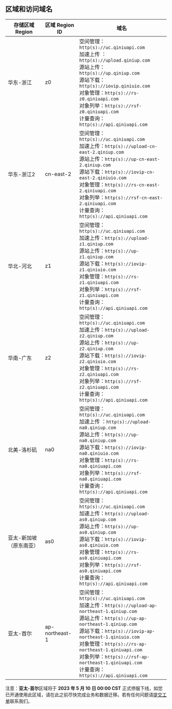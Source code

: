 <style>
table th:first-of-type {
    width: 100px;
}
</style>


## 区域和访问域名

| 存储区域 Region | 区域 Region ID | 域名 |
| ------- | -------- | --------- |
|华东-浙江| z0| 空间管理：`http(s)://uc.qiniuapi.com`<br> 加速上传 ：`http(s)://upload.qiniup.com` <br>源站上传：`http(s)://up.qiniup.com`<br>源站下载：`http(s)://iovip.qiniuio.com`<br> 对象管理：`http(s)://rs-z0.qiniuapi.com`<br> 对象列举：`http(s)://rsf-z0.qiniuapi.com`<br>  计量查询：`http(s)://api.qiniuapi.com` | 
|华东-浙江2| cn-east-2| 空间管理：`http(s)://uc.qiniuapi.com`<br>  加速上传：`http(s)://upload-cn-east-2.qiniup.com`<br>源站上传：`http(s)://up-cn-east-2.qiniup.com`<br>源站下载：`http(s)://iovip-cn-east-2.qiniuio.com`<br> 对象管理：`http(s)://rs-cn-east-2.qiniuapi.com`<br> 对象列举：`http(s)://rsf-cn-east-2.qiniuapi.com`<br>计量查询：`http(s)://api.qiniuapi.com` | 
|华北-河北| z1| 空间管理：`http(s)://uc.qiniuapi.com`<br>加速上传：`http(s)://upload-z1.qiniup.com`<br>源站上传：`http(s)://up-z1.qiniup.com` <br>源站下载：`http(s)://iovip-z1.qiniuio.com` <br> 对象管理：`http(s)://rs-z1.qiniuapi.com`<br> 对象列举：`http(s)://rsf-z1.qiniuapi.com`<br>  计量查询：`http(s)://api.qiniuapi.com` | 
|华南-广东| z2|  空间管理：`http(s)://uc.qiniuapi.com`<br> 加速上传：`http(s)://upload-z2.qiniup.com` <br>源站上传：`http(s)://up-z2.qiniup.com`<br>源站下载：`http(s)://iovip-z2.qiniuio.com`<br> 对象管理：`http(s)://rs-z2.qiniuapi.com`<br> 对象列举：`http(s)://rsf-z2.qiniuapi.com`<br>计量查询：`http(s)://api.qiniuapi.com` | 
|北美-洛杉矶| na0|  空间管理：`http(s)://uc.qiniuapi.com`<br>加速上传 ：`http(s)://upload-na0.qiniup.com`<br>源站上传：`http(s)://up-na0.qiniup.com`<br>源站下载：`http(s)://iovip-na0.qiniuio.com` <br> 对象管理：`http(s)://rs-na0.qiniuapi.com`<br> 对象列举：`http(s)://rsf-na0.qiniuapi.com`<br> 计量查询：`http(s)://api.qiniuapi.com`| 
|亚太-新加坡（原东南亚）| as0| 空间管理：`http(s)://uc.qiniuapi.com`<br>  加速上传：`http(s)://upload-as0.qiniup.com`<br>源站上传：`http(s)://up-as0.qiniup.com`<br>源站下载：`http(s)://iovip-as0.qiniuio.com`<br> 对象管理：`http(s)://rs-as0.qiniuapi.com`<br> 对象列举：`http(s)://rsf-as0.qiniuapi.com`<br>计量查询：`http(s)://api.qiniuapi.com` | 
|亚太-首尔| ap-northeast-1| 空间管理：`http(s)://uc.qiniuapi.com`<br>  加速上传：`http(s)://upload-ap-northeast-1.qiniup.com`<br>源站上传：`http(s)://up-ap-northeast-1.qiniup.com`<br>源站下载：`http(s)://iovip-ap-northeast-1.qiniuio.com`<br> 对象管理：`http(s)://rs-ap-northeast-1.qiniuapi.com`<br> 对象列举：`http(s)://rsf-ap-northeast-1.qiniuapi.com`<br>计量查询：`http(s)://api.qiniuapi.com` | 
注意：**亚太-首尔**区域将于 **2023 年 5 月 10 日 00:00 CST** 正式停服下线，如您已开通使用此区域，请在此之前尽快完成业务和数据迁移。若有任何问题请[提交工单](https://support.qiniu.com/tickets/category)联系我们。

